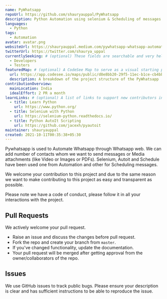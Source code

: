 ```yaml
---
name: PyWhatsapp
repoUrl: https://github.com/shauryauppal/PyWhatsapp
description: Python Automation using selenium & Scheduling of messages and media
languages:
  - Python
tags:
  - Automation
avatar: avatar.png
websiteUrl: https://shauryauppal.medium.com/pywhatsapp-whatsapp-automation-cfe972e7d50a
twitterUrl: https://twitter.com/shaurya_uppal
currentlySeeking: # (optional) These fields are searchable and very helpful for contributors to match well with your project
  - Developers
  - Testers
featuredMap: # (optional) A CodeSee Map to serve as a visual starting point for contributors
  url: https://app.codesee.io/maps/public/d8e8bb20-29f5-11ec-b1ce-cb4bb2caa6dd
  description: A breakdown of the project structure of the PyWhatsapp
contributionOverview:
  mainLocation: India
  idealEffort: 2 PR a month
learnLinks: # (optional) A list of links to support new contributors in learning about your project and tech stack and culture / community
  - title: Learn Python
    url: https://www.python.org/
  - title: Selenium with Python
    url: https://selenium-python.readthedocs.io/
  - title: Python AutoIt Scripting
    url: https://github.com/jacexh/pyautoit
maintainer: shauryauppal
created: 2021-10-11T00:35:38+05:30
---
```


<!-- Divide your content into sections using our handy shortcodes. Each section is optional -->

<Overview>

Pywhatsapp is used to Automate Whatsapp through Whatsapp web. We can add
number of contacts whom we want to send messages or Media attachments (like
Video or Images or PDFs). Selenium, Autoit and Schedule have been used one
from Automation and other for Scheduling messages.

</Overview>

<Contributing>

We welcome your contribution to this project and due to the same reason we want to make contributing to this project as easy and transparent as possible.

Please note we have a code of conduct, please follow it in all your interactions with the project.

## Pull Requests

We actively welcome your pull request.

- Raise an issue and discuss the changes before pull request.
- Fork the repo and create your branch from `master`.
- If you've changed functionality, update the documentation.
- Your pull request will be merged after getting approval from the owner/collaborators of the repo.

## Issues

We use GitHub issues to track public bugs. Please ensure your description is clear and has sufficient instructions to be able to reproduce the issue.

</Contributing>
